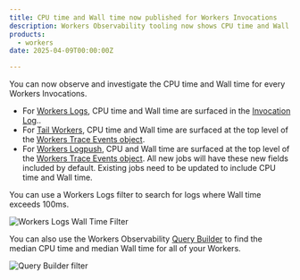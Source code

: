 ```yaml
---
title: CPU time and Wall time now published for Workers Invocations
description: Workers Observability tooling now shows CPU time and Wall time for a Workers Invocation.
products:
  - workers
date: 2025-04-09T00:00:00Z

---
```


You can now observe and investigate the CPU time and Wall time for every Workers Invocations.

- For [Workers Logs](/workers/observability/logs/workers-logs), CPU time and Wall time are surfaced in the [Invocation Log](/workers/observability/logs/workers-logs/#invocation-logs)..
- For [Tail Workers](/workers/observability/logs/tail-workers), CPU time and Wall time are surfaced at the top level of the [Workers Trace Events object](/logs/reference/log-fields/account/workers_trace_events).
- For [Workers Logpush](/workers/observability/logs/logpush), CPU and Wall time are surfaced at the top level of the [Workers Trace Events object](/logs/reference/log-fields/account/workers_trace_events). All new jobs will have these new fields included by default. Existing jobs need to be updated to include CPU time and Wall time.

You can use a Workers Logs filter to search for logs where Wall time exceeds 100ms.

![Workers Logs Wall Time Filter](src/assets/images/changelog/workers/observability/2025-04-09-wall-time-filter.png)

You can also use the Workers Observability [Query Builder](https://dash.cloudflare.com/?to=/:account/workers-and-pages/observability/investigate) to find the median CPU time and median Wall time for all of your Workers.

![Query Builder filter](src/assets/images/changelog/workers/observability/2025-04-09-query-builder.png)
